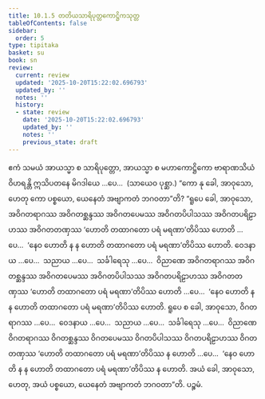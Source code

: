```yaml
---
title: 10.1.5 တတိယသာရိပုတ္တကောဋ္ဌိကသုတ္တ
tableOfContents: false
sidebar:
  order: 5
type: tipitaka
basket: su
book: sn
review:
  current: review
  updated: '2025-10-20T15:22:02.696793'
  updated_by: ''
  notes: ''
  history:
  - state: review
    date: '2025-10-20T15:22:02.696793'
    updated_by: ''
    notes: ''
    previous_state: draft
---
```



<DynamicBreadcrumb />


<ReviewStatus review={frontmatter.review} showDetails={true} />

<HypothesisAnnotation frontmatter={frontmatter} />

<Division number="414" book="sn" e="ch" v="18" p="340">

<Paragraph number="1789" book="sn">
ဧကံ သမယံ အာယသ္မာ စ သာရိပုတ္တော, အာယသ္မာ စ မဟာကောဋ္ဌိကော ဗာရာဏသိယံ ဝိဟရန္တိ ဣသိပတနေ မိဂဒါယေ …ပေ…  (သာယေဝ ပုစ္ဆာ.) “ကော နု ခေါ, အာဝုသော, ဟေတု ကော ပစ္စယော, ယေနေတံ အဗျာကတံ ဘဂဝတာ”တိ? “ရူပေ ခေါ, အာဝုသော, အဝိဂတရာဂဿ အဝိဂတစ္ဆန္ဒဿ အဝိဂတပေမဿ အဝိဂတပိပါသဿ အဝိဂတပရိဠာဟဿ အဝိဂတတဏှဿ ‘ဟောတိ တထာဂတော ပရံ မရဏာ’တိပိဿ ဟောတိ …ပေ…  ‘နေဝ ဟောတိ န န ဟောတိ တထာဂတော ပရံ မရဏာ’တိပိဿ ဟောတိ. ဝေဒနာယ …ပေ…  သညာယ …ပေ…  သင်္ခါရေသု …ပေ…  ဝိညာဏေ အဝိဂတရာဂဿ အဝိဂတစ္ဆန္ဒဿ အဝိဂတပေမဿ အဝိဂတပိပါသဿ အဝိဂတပရိဠာဟဿ အဝိဂတတဏှဿ ‘ဟောတိ တထာဂတော ပရံ မရဏာ’တိပိဿ ဟောတိ …ပေ…  ‘နေဝ ဟောတိ န န ဟောတိ တထာဂတော ပရံ မရဏာ’တိပိဿ ဟောတိ. ရူပေ စ ခေါ, အာဝုသော, ဝိဂတရာဂဿ …ပေ…  ဝေဒနာယ …ပေ…  သညာယ …ပေ…  သင်္ခါရေသု …ပေ…  ဝိညာဏေ ဝိဂတရာဂဿ ဝိဂတစ္ဆန္ဒဿ ဝိဂတပေမဿ ဝိဂတပိပါသဿ ဝိဂတပရိဠာဟဿ ဝိဂတတဏှဿ ‘ဟောတိ တထာဂတော ပရံ မရဏာ’တိပိဿ န ဟောတိ …ပေ…  ‘နေဝ ဟောတိ န န ဟောတိ တထာဂတော ပရံ မရဏာ’တိပိဿ န ဟောတိ. အယံ ခေါ, အာဝုသော, ဟေတု, အယံ ပစ္စယော, ယေနေတံ အဗျာကတံ ဘဂဝတာ”တိ.

</Paragraph>
</Division>

<Paragraph number="1790" type="center" book="sn">
ပဉ္စမံ.
</Paragraph>